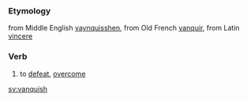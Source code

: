 ===Etymology===
from Middle English [[vaynquisshen]], from Old French [[vanquir]], from Latin [[vincere]]
===Verb===

#to [[defeat]], [[overcome]]

[[sv:vanquish]]